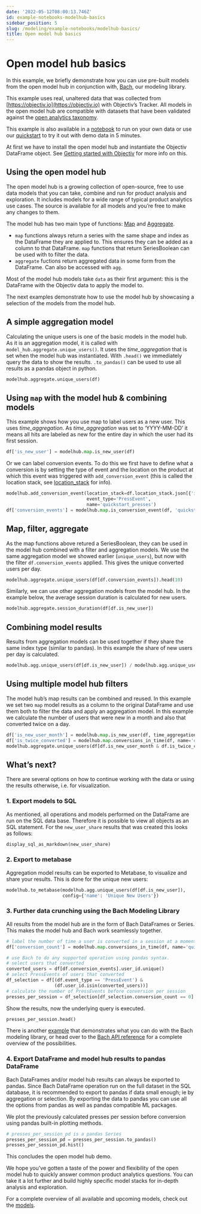 ```yaml
---
date: '2022-05-12T08:00:13.746Z'
id: example-notebooks-modelhub-basics
sidebar_position: 5
slug: /modeling/example-notebooks/modelhub-basics/
title: Open model hub basics
---
```


# Open model hub basics

In this example, we briefly demonstrate how you can use pre-built models from the open model hub in
conjunction with, [Bach](/modeling/bach/index.mdx), our modeling library.

This example uses real, unaltered data that was collected from [https://objectiv.io](https://objectiv.io) with Objectiv’s Tracker. All models
in the open model hub are compatible with datasets that have been validated against the
[open analytics taxonomy](https://objectiv.io/docs/taxonomy/).

This example is also available in a [notebook](https://github.com/objectiv/objectiv-analytics/blob/main/notebooks/model-hub-demo-notebook.ipynb)
to run on your own data or use our
[quickstart](https://objectiv.io/docs/home/quickstart-guide/) to try it out with demo data in 5 minutes.

At first we have to install the open model hub and instantiate the Objectiv DataFrame object. See
[Getting started with Objectiv](/modeling/example-notebooks/index.mdx) for more info on this.

## Using the open model hub

The open model hub is a growing collection of open-source, free to use data models that you can take,
combine and run for product analysis and exploration. It includes models for a wide range of typical product
analytics use cases. The source is available for all models and you’re free to make any changes to them.

The model hub has two main type of functions: [Map](/modeling/open-model-hub/models/Map/index.mdx) and
[Aggregate](/modeling/open-model-hub/models/Aggregate/index.mdx).

* `map` functions always return a series with the same shape and index as the DataFrame they are applied to.
This ensures they can be added as a column to that DataFrame. `map` functions that return SeriesBoolean can
be used with to filter the data.
* `aggregate` fuctions return aggregated data in some form from the DataFrame. Can also be accessed with
`agg`.

Most of the model hub models take `data` as their first argument: this is the DataFrame with the Objectiv data to apply the model to.

The next examples demonstrate how to use the model hub by showcasing a selection of the models from the model hub.

## A simple aggregation model

Calculating the unique users is one of the basic models in the model hub. As it is an aggregation model, it is called with `model_hub.aggregate.unique_users()`. It uses the *time_aggregation* that is set when the model hub was instantiated. With `.head()` we immediately query the data to show the results. `.to_pandas()` can be used to use all results as a pandas object in python.

```python
modelhub.aggregate.unique_users(df)
```

## Using `map` with the model hub & combining models

This example shows how you use map to label users as a new user. This uses *time_aggregation*. As *time_aggregation* was set to ‘YYYY-MM-DD’ it means all hits are labeled as new for the entire day in which the user had its first session.

```python
df['is_new_user'] = modelhub.map.is_new_user(df)
```

Or we can label conversion events. To do this we first have to define what a conversion is by setting the
type of event and the location on the product at which this event was triggered with `add_conversion_event`
(this is called the location stack, see [location_stack](/modeling/example-notebooks/open-taxonomy.mdx) for info).

```python
modelhub.add_conversion_event(location_stack=df.location_stack.json[{'id': 'Quickstart Guide', '_type': 'LinkContext'}:],
                              event_type='PressEvent',
                              name='quickstart_presses')
df['conversion_events'] = modelhub.map.is_conversion_event(df, 'quickstart_presses')
```

## Map, filter, aggregate

As the map functions above retured a SeriesBoolean, they can be used in the model hub combined with a filter and aggregation models. We use the same aggregation model we showed earlier (`unique_users`), but now with the filter `df.conversion_events` applied. This gives the unique converted users per day.

```python
modelhub.aggregate.unique_users(df[df.conversion_events]).head(10)
```

Similarly, we can use other aggregation models from the model hub. In the example below, the average session duration is calculated for new users.

```python
modelhub.aggregate.session_duration(df[df.is_new_user])
```

## Combining model results

Results from aggregation models can be used together if they share the same index type (similar to pandas). In this example the share of new users per day is calculated.

```python
modelhub.agg.unique_users(df[df.is_new_user]) / modelhub.agg.unique_users(df)
```

## Using multiple model hub filters

The model hub’s map results can be combined and reused. In this example we set two `map` model results as a column to the original DataFrame and use them both to filter the data and apply an aggregation model.
In this example we calculate the number of users that were new in a month and also that converted twice on a day.

```python
df['is_new_user_month'] = modelhub.map.is_new_user(df, time_aggregation = 'YYYY-MM')
df['is_twice_converted'] = modelhub.map.conversions_in_time(df, name='quickstart_presses')==2
modelhub.aggregate.unique_users(df[df.is_new_user_month & df.is_twice_converted]).head()
```

## What’s next?

There are several options on how to continue working with the data or using the results otherwise, i.e. for visualization.

### 1. Export models to SQL

As mentioned, all operations and models performed on the DataFrame are run on the SQL data base. Therefore it is possible to view all objects as an SQL statement. For the `new_user_share` results that was created this looks as follows:

```python
display_sql_as_markdown(new_user_share)
```

### 2. Export to metabase

Aggregation model results can be exported to Metabase, to visualize and share your results. This is done for the unique new users:

```python
modelhub.to_metabase(modelhub.agg.unique_users(df[df.is_new_user]),
                     config={'name': 'Unique New Users'})
```

### 3. Further data crunching using the Bach Modeling Library

All results from the model hub are in the form of Bach DataFrames or Series. This makes the model hub and Bach work seamlessly together.

```python
# label the number of time a user is converted in a session at a moment using the model hub.
df['conversion_count'] = modelhub.map.conversions_in_time(df, name='quickstart_presses')

# use Bach to do any supported operation using pandas syntax.
# select users that converted
converted_users = df[df.conversion_events].user_id.unique()
# select PressEvents of users that converted
df_selection = df[(df.event_type == 'PressEvent') &
                  (df.user_id.isin(converted_users))]
# calculate the number of PressEvents before conversion per session
presses_per_session = df_selection[df_selection.conversion_count == 0].groupby('session_id').session_hit_number.count()
```

Show the results, now the underlying query is executed.

```python
presses_per_session.head()
```

There is another [example](/modeling/bach/examples.mdx) that demonstrates what you can do with the Bach modeling
library, or head over to the [Bach API reference](/modeling/bach/api-reference/index.mdx) for a complete overview of the possibilities.

### 4. Export DataFrame and model hub results to pandas DataFrame

Bach DataFrames and/or model hub results can always be exported to pandas. Since Bach DataFrame operation run on the full dataset in the SQL database, it is recommended to export to pandas if data small enough; ie by aggregation or selection.
By exporting the data to pandas you can use all the options from pandas as well as pandas compatible ML packages.

We plot the previously calculated presses per session before conversion using pandas built-in plotting methods.

```python
# presses_per_session_pd is a pandas Series
presses_per_session_pd = presses_per_session.to_pandas()
presses_per_session_pd.hist()
```

This concludes the open model hub demo.

We hope you’ve gotten a taste of the power and flexibility of the open model hub to quickly answer common product analytics questions. You can take it a lot further and build highly specific model stacks for in-depth analysis and exploration.

For a complete overview of all available and upcoming models, check out the [models](/modeling/open-model-hub/models/index.mdx).
